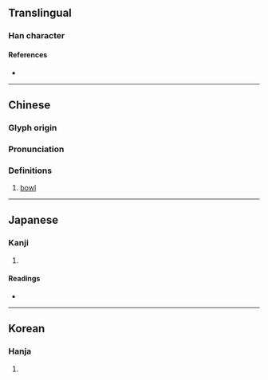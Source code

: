 {{character info/new}}
==Translingual==

===Han character===
{{Han char|rn=75|rad=木|as=08|sn=12|four=49927|canj=DFQU|ids=⿰木卷}}

====References====
* {{Han ref|kx=0534.060|dkj=14969|dj=0922.050|hdz=21238.020|uh=68EC|ud=26860|bh=D9AF|bd=55727}}

----

==Chinese==
{{zh-forms}}

===Glyph origin===
{{Han etym}}

===Pronunciation===
{{zh-pron
|m=quān
|c=hyun1
|mc=y
|oc=y
|ma=
|cat=n
}}

===Definitions===
{{zh-hanzi}}

# [[bowl]]

----

==Japanese==

===Kanji===
{{ja-kanji|grade=|rs=木08}}

# {{defn|lang=ja|sort=木08}}

====Readings====
* {{ja-readings|on=[[けん]] (ken), [[かん]] (kan)|kun=}}

----

==Korean==

===Hanja===
{{ko-hanja|hangeul=권|eumhun=|rv=gwon|mr=kwŏn|y=kwen}}

# {{defn|lang=ko|sort=木08}}